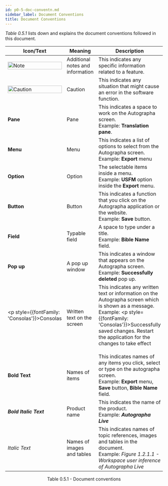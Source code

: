 ```yaml
---
id: p0-5-doc-conventn.md
sidebar_label: Document Conventions
title: Document Conventions
---
```


_Table 0.5.1_ lists down and explains the document conventions followed in this document.

| Icon/Text                                                                       | Meaning                          | Description                                                                                                                                                                                                                                    |
| ------------------------------------------------------------------------------- | -------------------------------- | ---------------------------------------------------------------------------------------------------------------------------------------------------------------------------------------------------------------------------------------------- |
| <img src="/AutographaLiveImages/information-symbol.png" width="100%" alt="Note"/> | Additional notes and information | This indicates any specific information related to a feature. <br/>                                                                                                                                                                            |
| <img src="/AutographaLiveImages/caution-symbol.png" width="100%" alt="Caution"/>  | Caution                          | This indicates any situation that might cause an error in the software function. <br/>                                                                                                                                                         |
| **Pane**                                                                        | Pane                             | This indicates a space to work on the Autographa screen. <br/> Example: **Translation pane**.                                                                                                                                                  |
| **Menu**                                                                        | Menu                             | This indicates a list of options to select from the Autographa screen. <br/> Example: **Export** menu                                                                                                                                          |
| **Option**                                                                      | Option                           | The selectable items inside a menu. <br/> Example: **USFM** option inside the **Export** menu.                                                                                                                                                 |
| **Button**                                                                      | Button                           | This indicates a function that you click on the Autographa application or the website. <br/> Example: **Save** button.                                                                                                                         |
| **Field**                                                                       | Typable field                    | A space to type under a title. <br/> Example: **Bible Name** field.                                                                                                                                                                            |
| **Pop up**                                                                      | A pop up window                  | This indicates a window that appears on the Autographa screen. <br/> Example: **Successfully deleted** pop up.                                                                                                                                 |
| <p style={{fontFamily: 'Consolas'}}>Consolas</p>                                | Written text on the screen       | This indicates any written text or information on the Autographa screen which is shown as a message. <br/> Example: <p style={{fontFamily: 'Consolas'}}>Successfully saved changes. Restart the application for the changes to take effect</p> |
| **Bold Text**                                                                   | Names of items                   | This indicates names of any items you click, select or type on the autographa screen. <br/> Example: **Export** menu, **Save** button, **Bible Name** field.                                                                                   |
| **_Bold Italic Text_**                                                          | Product name                     | This indicates the name of the product. <br/> Example: **_Autographa Live_**                                                                                                                                                                   |
| _Italic Text_                                                                   | Names of images and tables       | This indicates names of topic references, images and tables in the document. <br/> Example: _Figure 1.2.1.1 - Workspace user inference of Autographa Live_                                                                                     |

<div align='center' style={{ fontStyle: 'Italic' }}>
	Table 0.5.1 - Document conventions
</div>
